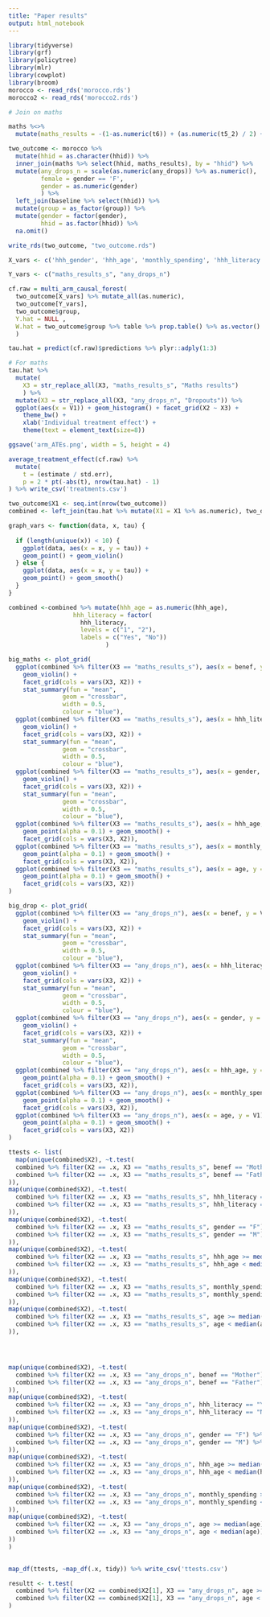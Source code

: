 ```yaml
---
title: "Paper results"
output: html_notebook
---
```


```r
library(tidyverse)
library(grf)
library(policytree)
library(mlr)
library(cowplot)
library(broom)
morocco <- read_rds('morocco.rds')
morocco2 <- read_rds('morocco2.rds')
```

```r
# Join on maths

maths %<>% 
  mutate(maths_results = -(1-as.numeric(t6)) + (as.numeric(t5_2) / 2) + (as.numeric(t4_2) / 5) + (as.numeric(t3_2) / 5))

two_outcome <- morocco %>%
  mutate(hhid = as.character(hhid)) %>%
  inner_join(maths %>% select(hhid, maths_results), by = "hhid") %>%
  mutate(any_drops_n = scale(as.numeric(any_drops)) %>% as.numeric(),
         female = gender == 'F',
         gender = as.numeric(gender)
         ) %>%
  left_join(baseline %>% select(hhid)) %>%
  mutate(group = as_factor(group)) %>%
  mutate(gender = factor(gender),
         hhid = as.factor(hhid)) %>%
  na.omit()

write_rds(two_outcome, "two_outcome.rds")
```

```r
X_vars <- c('hhh_gender', 'hhh_age', 'monthly_spending', 'hhh_literacy', 'age', 'gender', 'benef')

Y_vars <- c("maths_results_s", "any_drops_n")
```


```r
cf.raw = multi_arm_causal_forest(
  two_outcome[X_vars] %>% mutate_all(as.numeric), 
  two_outcome[Y_vars], 
  two_outcome$group,
  Y.hat = NULL ,
  W.hat = two_outcome$group %>% table %>% prop.table() %>% as.vector()
  )

tau.hat = predict(cf.raw)$predictions %>% plyr::adply(1:3)
```

```r
# For maths
tau.hat %>%
  mutate(
    X3 = str_replace_all(X3, "maths_results_s", "Maths results")
    ) %>%
  mutate(X3 = str_replace_all(X3, "any_drops_n", "Dropouts")) %>%
  ggplot(aes(x = V1)) + geom_histogram() + facet_grid(X2 ~ X3) +
    theme_bw() +
    xlab('Individual treatment effect') +
    theme(text = element_text(size=8))

ggsave('arm_ATEs.png', width = 5, height = 4)
```

```r
average_treatment_effect(cf.raw) %>% 
  mutate(
    t = (estimate / std.err),
    p = 2 * pt(-abs(t), nrow(tau.hat) - 1)
) %>% write_csv('treatments.csv')
```

```r
two_outcome$X1 <- seq.int(nrow(two_outcome))
combined <- left_join(tau.hat %>% mutate(X1 = X1 %>% as.numeric), two_outcome, by = "X1")
```

```r

graph_vars <- function(data, x, tau) {
  
  if (length(unique(x)) < 10) {
    ggplot(data, aes(x = x, y = tau)) +
    geom_point() + geom_violin()
  } else {
    ggplot(data, aes(x = x, y = tau)) +
    geom_point() + geom_smooth()
  }
}

```

```r
combined <-combined %>% mutate(hhh_age = as.numeric(hhh_age),
                  hhh_literacy = factor(
                    hhh_literacy,
                    levels = c("1", "2"), 
                    labels = c("Yes", "No"))
                           )
```

```r

big_maths <- plot_grid(
  ggplot(combined %>% filter(X3 == "maths_results_s"), aes(x = benef, y = V1)) +
    geom_violin() +
    facet_grid(cols = vars(X3, X2)) +
    stat_summary(fun = "mean",
               geom = "crossbar", 
               width = 0.5,
               colour = "blue"),
  ggplot(combined %>% filter(X3 == "maths_results_s"), aes(x = hhh_literacy, y = V1)) +
    geom_violin() +
    facet_grid(cols = vars(X3, X2)) +
    stat_summary(fun = "mean",
               geom = "crossbar", 
               width = 0.5,
               colour = "blue"),
  ggplot(combined %>% filter(X3 == "maths_results_s"), aes(x = gender, y = V1)) +
    geom_violin() +
    facet_grid(cols = vars(X3, X2)) +
    stat_summary(fun = "mean",
               geom = "crossbar", 
               width = 0.5,
               colour = "blue"),
  ggplot(combined %>% filter(X3 == "maths_results_s"), aes(x = hhh_age, y = V1)) +
    geom_point(alpha = 0.1) + geom_smooth() +
    facet_grid(cols = vars(X3, X2)),
  ggplot(combined %>% filter(X3 == "maths_results_s"), aes(x = monthly_spending, y = V1)) +
    geom_point(alpha = 0.1) + geom_smooth() +
    facet_grid(cols = vars(X3, X2)),
  ggplot(combined %>% filter(X3 == "maths_results_s"), aes(x = age, y = V1)) +
    geom_point(alpha = 0.1) + geom_smooth() +
    facet_grid(cols = vars(X3, X2))
)
```

```r
big_drop <- plot_grid(
  ggplot(combined %>% filter(X3 == "any_drops_n"), aes(x = benef, y = V1)) +
    geom_violin() +
    facet_grid(cols = vars(X3, X2)) +
    stat_summary(fun = "mean",
               geom = "crossbar", 
               width = 0.5,
               colour = "blue"),
  ggplot(combined %>% filter(X3 == "any_drops_n"), aes(x = hhh_literacy, y = V1)) +
    geom_violin() +
    facet_grid(cols = vars(X3, X2)) +
    stat_summary(fun = "mean",
               geom = "crossbar", 
               width = 0.5,
               colour = "blue"),
  ggplot(combined %>% filter(X3 == "any_drops_n"), aes(x = gender, y = V1)) +
    geom_violin() +
    facet_grid(cols = vars(X3, X2)) +
    stat_summary(fun = "mean",
               geom = "crossbar", 
               width = 0.5,
               colour = "blue"),
  ggplot(combined %>% filter(X3 == "any_drops_n"), aes(x = hhh_age, y = V1)) +
    geom_point(alpha = 0.1) + geom_smooth() +
    facet_grid(cols = vars(X3, X2)),
  ggplot(combined %>% filter(X3 == "any_drops_n"), aes(x = monthly_spending, y = V1)) +
    geom_point(alpha = 0.1) + geom_smooth() +
    facet_grid(cols = vars(X3, X2)),
  ggplot(combined %>% filter(X3 == "any_drops_n"), aes(x = age, y = V1)) +
    geom_point(alpha = 0.1) + geom_smooth() +
    facet_grid(cols = vars(X3, X2))
)

```

```r
ttests <- list(
  map(unique(combined$X2), ~t.test(
  combined %>% filter(X2 == .x, X3 == "maths_results_s", benef == "Mother") %>% select(V1),
  combined %>% filter(X2 == .x, X3 == "maths_results_s", benef == "Father") %>% select(V1)
)),
map(unique(combined$X2), ~t.test(
  combined %>% filter(X2 == .x, X3 == "maths_results_s", hhh_literacy == "Yes") %>% select(V1),
  combined %>% filter(X2 == .x, X3 == "maths_results_s", hhh_literacy == "No") %>% select(V1)
)),
map(unique(combined$X2), ~t.test(
  combined %>% filter(X2 == .x, X3 == "maths_results_s", gender == "F") %>% select(V1),
  combined %>% filter(X2 == .x, X3 == "maths_results_s", gender == "M") %>% select(V1)
)),
map(unique(combined$X2), ~t.test(
  combined %>% filter(X2 == .x, X3 == "maths_results_s", hhh_age >= median(hhh_age)) %>% select(V1),
  combined %>% filter(X2 == .x, X3 == "maths_results_s", hhh_age < median(hhh_age)) %>% select(V1)
)),
map(unique(combined$X2), ~t.test(
  combined %>% filter(X2 == .x, X3 == "maths_results_s", monthly_spending >= median(monthly_spending)) %>% select(V1),
  combined %>% filter(X2 == .x, X3 == "maths_results_s", monthly_spending < median(monthly_spending)) %>% select(V1)
)),
map(unique(combined$X2), ~t.test(
  combined %>% filter(X2 == .x, X3 == "maths_results_s", age >= median(age)) %>% select(V1),
  combined %>% filter(X2 == .x, X3 == "maths_results_s", age < median(age)) %>% select(V1)
)),




map(unique(combined$X2), ~t.test(
  combined %>% filter(X2 == .x, X3 == "any_drops_n", benef == "Mother") %>% select(V1),
  combined %>% filter(X2 == .x, X3 == "any_drops_n", benef == "Father") %>% select(V1)
)),
map(unique(combined$X2), ~t.test(
  combined %>% filter(X2 == .x, X3 == "any_drops_n", hhh_literacy == "Yes") %>% select(V1),
  combined %>% filter(X2 == .x, X3 == "any_drops_n", hhh_literacy == "No") %>% select(V1)
)),
map(unique(combined$X2), ~t.test(
  combined %>% filter(X2 == .x, X3 == "any_drops_n", gender == "F") %>% select(V1),
  combined %>% filter(X2 == .x, X3 == "any_drops_n", gender == "M") %>% select(V1)
)),
map(unique(combined$X2), ~t.test(
  combined %>% filter(X2 == .x, X3 == "any_drops_n", hhh_age >= median(hhh_age)) %>% select(V1),
  combined %>% filter(X2 == .x, X3 == "any_drops_n", hhh_age < median(hhh_age)) %>% select(V1)
)),
map(unique(combined$X2), ~t.test(
  combined %>% filter(X2 == .x, X3 == "any_drops_n", monthly_spending >= median(monthly_spending)) %>% select(V1),
  combined %>% filter(X2 == .x, X3 == "any_drops_n", monthly_spending < median(monthly_spending)) %>% select(V1)
)),
map(unique(combined$X2), ~t.test(
  combined %>% filter(X2 == .x, X3 == "any_drops_n", age >= median(age)) %>% select(V1),
  combined %>% filter(X2 == .x, X3 == "any_drops_n", age < median(age)) %>% select(V1)
))
)
                                       
```

```r
map_df(ttests, ~map_df(.x, tidy)) %>% write_csv('ttests.csv')
```

```r
resultt <- t.test(
  combined %>% filter(X2 == combined$X2[1], X3 == "any_drops_n", age >= median(age)) %>% select(V1),
  combined %>% filter(X2 == combined$X2[1], X3 == "any_drops_n", age < median(age)) %>% select(V1)
)
```







